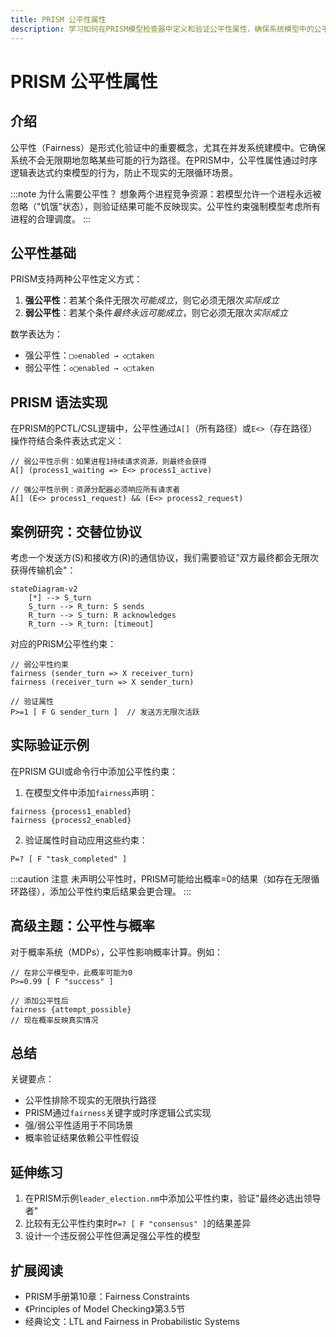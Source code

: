 ```yaml
---
title: PRISM 公平性属性
description: 学习如何在PRISM模型检查器中定义和验证公平性属性，确保系统模型中的公平行为约束。
---
```


# PRISM 公平性属性

## 介绍

公平性（Fairness）是形式化验证中的重要概念，尤其在并发系统建模中。它确保系统不会无限期地忽略某些可能的行为路径。在PRISM中，公平性属性通过时序逻辑表达式约束模型的行为，防止不现实的无限循环场景。

:::note 为什么需要公平性？
想象两个进程竞争资源：若模型允许一个进程永远被忽略（"饥饿"状态），则验证结果可能不反映现实。公平性约束强制模型考虑所有进程的合理调度。
:::

## 公平性基础

PRISM支持两种公平性定义方式：

1. **强公平性**：若某个条件无限次*可能成立*，则它必须无限次*实际成立*
2. **弱公平性**：若某个条件*最终永远可能成立*，则它必须无限次*实际成立*

数学表达为：
- 强公平性：`□◇enabled → ◇□taken`
- 弱公平性：`◇□enabled → ◇□taken`

## PRISM 语法实现

在PRISM的PCTL/CSL逻辑中，公平性通过`A[]`（所有路径）或`E<>`（存在路径）操作符结合条件表达式定义：

```prism
// 弱公平性示例：如果进程1持续请求资源，则最终会获得
A[] (process1_waiting => E<> process1_active)

// 强公平性示例：资源分配器必须响应所有请求者
A[] (E<> process1_request) && (E<> process2_request)
```

## 案例研究：交替位协议

考虑一个发送方(S)和接收方(R)的通信协议，我们需要验证"双方最终都会无限次获得传输机会"：

```mermaid
stateDiagram-v2
    [*] --> S_turn
    S_turn --> R_turn: S sends
    R_turn --> S_turn: R acknowledges
    R_turn --> R_turn: [timeout]
```

对应的PRISM公平性约束：

```prism
// 弱公平性约束
fairness (sender_turn => X receiver_turn)
fairness (receiver_turn => X sender_turn)

// 验证属性
P>=1 [ F G sender_turn ]  // 发送方无限次活跃
```

## 实际验证示例

在PRISM GUI或命令行中添加公平性约束：

1. 在模型文件中添加`fairness`声明：
```prism
fairness {process1_enabled} 
fairness {process2_enabled}
```

2. 验证属性时自动应用这些约束：
```prism
P=? [ F "task_completed" ]
```

:::caution 注意
未声明公平性时，PRISM可能给出概率=0的结果（如存在无限循环路径），添加公平性约束后结果会更合理。
:::

## 高级主题：公平性与概率

对于概率系统（MDPs），公平性影响概率计算。例如：

```prism
// 在非公平模型中，此概率可能为0
P>=0.99 [ F "success" ] 

// 添加公平性后
fairness {attempt_possible}
// 现在概率反映真实情况
```

## 总结

关键要点：
- 公平性排除不现实的无限执行路径
- PRISM通过`fairness`关键字或时序逻辑公式实现
- 强/弱公平性适用于不同场景
- 概率验证结果依赖公平性假设

## 延伸练习

1. 在PRISM示例`leader_election.nm`中添加公平性约束，验证"最终必选出领导者"
2. 比较有无公平性约束时`P=? [ F "consensus" ]`的结果差异
3. 设计一个违反弱公平性但满足强公平性的模型

## 扩展阅读
- PRISM手册第10章：Fairness Constraints
- 《Principles of Model Checking》第3.5节
- 经典论文：LTL and Fairness in Probabilistic Systems